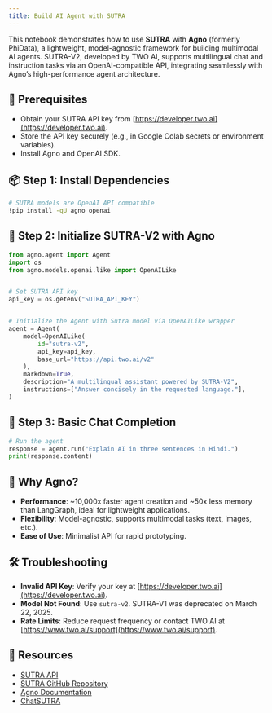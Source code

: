 ```yaml
---
title: Build AI Agent with SUTRA
---
```


This notebook demonstrates how to use **SUTRA** with **Agno** (formerly PhiData), a lightweight, model-agnostic framework for building multimodal AI agents. SUTRA-V2, developed by TWO AI, supports multilingual chat and instruction tasks via an OpenAI-compatible API, integrating seamlessly with Agno’s high-performance agent architecture.[](https://www.analyticsvidhya.com/blog/2025/03/agno-framework/)

## 🔧 Prerequisites

- Obtain your SUTRA API key from [https://developer.two.ai](https://developer.two.ai).
- Store the API key securely (e.g., in Google Colab secrets or environment variables).
- Install Agno and OpenAI SDK.

## 📦 Step 1: Install Dependencies

```bash
# SUTRA models are OpenAI API compatible
!pip install -qU agno openai
```

## 🔐 Step 2: Initialize SUTRA-V2 with Agno

```python
from agno.agent import Agent
import os
from agno.models.openai.like import OpenAILike


# Set SUTRA API key
api_key = os.getenv("SUTRA_API_KEY")


# Initialize the Agent with Sutra model via OpenAILike wrapper
agent = Agent(
    model=OpenAILike(
        id="sutra-v2",
        api_key=api_key,
        base_url="https://api.two.ai/v2"
    ),
    markdown=True,
    description="A multilingual assistant powered by SUTRA-V2",
    instructions=["Answer concisely in the requested language."],
)
```

## 💬 Step 3: Basic Chat Completion

```python
# Run the agent
response = agent.run("Explain AI in three sentences in Hindi.")
print(response.content)
```

## 🌟 Why Agno?

- **Performance**: ~10,000x faster agent creation and ~50x less memory than LangGraph, ideal for lightweight applications.[](https://www.analyticsvidhya.com/blog/2025/03/agno-framework/)
- **Flexibility**: Model-agnostic, supports multimodal tasks (text, images, etc.).
- **Ease of Use**: Minimalist API for rapid prototyping.

## 🛠 Troubleshooting

- **Invalid API Key**: Verify your key at [https://developer.two.ai](https://developer.two.ai).
- **Model Not Found**: Use `sutra-v2`. SUTRA-V1 was deprecated on March 22, 2025.
- **Rate Limits**: Reduce request frequency or contact TWO AI at [https://www.two.ai/support](https://www.two.ai/support).

## 📎 Resources

- [SUTRA API](https://developer.two.ai)
- [SUTRA GitHub Repository](https://github.com/sutra-dev/sutra-cookbook)
- [Agno Documentation](https://docs.agnostack.com)
- [ChatSUTRA](https://chat.two.ai)
